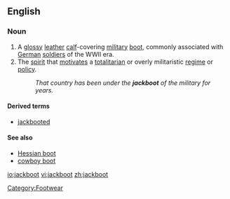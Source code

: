 ==English==
{{wikipedia}}
===Noun===
{{en-noun}}
#A [[glossy]] [[leather]] [[calf]]-covering [[military]] [[boot]], commonly associated with [[German]] [[soldier]]s of the WWII era.
#The [[spirit]] that [[motivate]]s a [[totalitarian]] or overly militaristic [[regime]] or [[policy]].
#:''That country has been under the '''jackboot''' of the military for years.''

====Derived terms====
*[[jackbooted]]

====See also====
*[[Hessian boot]]
*[[cowboy boot]]

{{anagrams:en/abcjkoot}}
[[Category:Footwear]]

[[io:jackboot]]
[[vi:jackboot]]
[[zh:jackboot]]